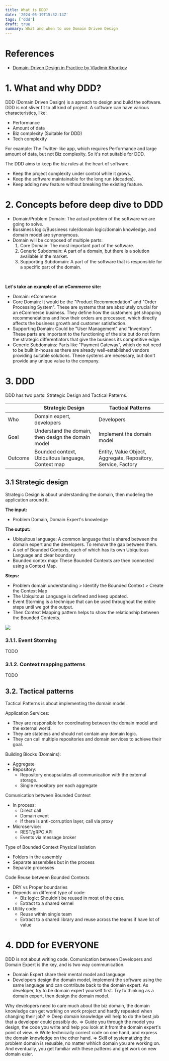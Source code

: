```yaml
---
title: What is DDD?
date: '2024-05-19T15:32:14Z'
tags: ['ddd']
draft: true
summary: What and when to use Domain Driven Design
---
```


# References
- [Domain-Driven Design in Practice by Vladimir Khorikov](https://app.pluralsight.com/library/courses/domain-driven-design-in-practice)

# 1. What and why DDD?
DDD (Domain Driven Design) is a aproach to design and build the software.
DDD is not sliver fit to all kind of project. A software can have various characteristics, like:
- Performance
- Amount of data
- Biz complexity (Suitable for DDD)
- Tech complexity

For example: The Twitter-like app, which requires Performance and large amount of data, but not Biz complexity. So it's not suitable for DDD.

The DDD aims to keep the biz rules at the heart of software.
- Keep the project complexity under control while it grows.
- Keep the software maintainable for the long run (decades).
- Keep adding new feature without breaking the existing feature.

# 2. Concepts before deep dive to DDD
- Domain/Problem Domain: The actual problem of the software we are going to solve.
- Bussiness logic/Bussiness rule/domain logic/domain knowledge, and domain model are synonymous.
- Domain will be composed of multiple parts:
  1. Core Domain: The most important part of the software.
  2. Generic Subdomain: A part of a domain, but there is a solution available in the market.
  3. Supporting Subdomain: A part of the software that is responsible for a specific part of the domain.

<br/>

**Let's take an example of an eCommerce site:**
- Domain: eCommerce
- Core Domain: It would be the "Product Recommendation" and "Order Processing System". These are systems that are absolutely crucial for an eCommerce business. They define how the customers get shopping recommendations and how their orders are processed, which directly affects the business growth and customer satisfaction.
- Supporting Domain: Could be "User Management" and "Inventory". These parts are important to the functioning of the site but do not form the strategic differentiators that give the business its competitive edge.
- Generic Subdomains: Parts like "Payment Gateway", which do not need to be built in-house as there are already well-established vendors providing suitable solutions. These systems are necessary, but don't provide any unique value to the company.

# 3. DDD
DDD has two parts: Strategic Design and Tactical Patterns.

| | Strategic Design | Tactical Patterns |
|--|------------------|-------------------|
|Who| Domain expert, developers | Developers |
|Goal| Understand the domain, then design the domain model | Implement the domain model |
|Outcome| Bounded context, Ubiquitous language, Context map | Entity, Value Object, Aggregate, Repository, Service, Factory |

## 3.1 Strategic design
Strategic Design is about understanding the domain, then modeling the application around it.

**The input:** 
- Problem Domain, Domain Expert's knowledge

**The output:**
- Ubiquitous language: A common language that is shared between the domain expert and the developers. To remove the gap between them.
- A set of Bounded Contexts, each of which has its own Ubiquitous Language and clear boundary
- Bounded contex map: These Bounded Contexts are then connected using a Context Map.

**Steps:**
- Problem domain understanding > Identify the Bounded Context > Create the Context Map
- The Ubiquitous Language is defined and keep updated.
- Event Storming is a technique that can be used throughout the entire steps until we got the output.
- Then Context Mapping pattern helps to show the relationship between the Bounded Contexts.

![](/images/ddd/strategic.png)

### 3.1.1. Event Storming
TODO
### 3.1.2. Context mapping patterns
TODO

## 3.2. Tactical patterns
Tactical Patterns is about implementing the domain model.

Application Services:
- They are responsible for coordinating between the domain model and the external world.
- They are stateless and should not contain any domain logic.
- They can call multiple repositories and domain services to achieve their goal.

Building Blocks (Domains):
- Aggregate
- Repository:
  + Repository encapsulates all communication with the external storage.
  + Single repository per each aggregate

Comunication between Bounded Context
- In process:
  + Direct call
  + Domain event
  + If there is anti-corruption layer, call via proxy
- Microservice:
  + REST/gRPC API
  + Events via message broker

Type of Bounded Context Physical Isolation
  + Folders in the assembly
  + Separate assemblies but in the process
  + Separate processes

Code Reuse between Bounded Contexts
- DRY vs Proper boundaries
- Depends on different type of code:
  + Biz logic: Shouldn't be reused in most of the case.
  + Extract to a shared kernel
- Utility code: 
  + Reuse within single team
  + Extract to a shared library and reuse across the teams if have lot of value

# 4. DDD for EVERYONE
DDD is not about writing code. Comunication between Developers and Domain Expert is the key, and is two way communication.
- Domain Expert share their mental model and language
- Developers design the domain model, implement the software using the same language and can contribute back to the domain expert.
As developer, try to be domain expert yourself first. Try to thinking as a domain expert, then design the domain model.

Why developers need to care much about the biz domain, the domain knowledge can get working on work project and hardly repeated when changing their job?
=> Deep domain knowledge will help to do the best job that a developer could possibly do.
=> Guide you through the model you design, the code you write and help you look at it from the domain expert's point of view.
=> Write technically correct code on one hand, and express the domain knowledge on the other hand.
=> Skill of systematizing the problem domain is resuable, no matter whhich domain you are working on.
And eventually, you get familiar with these patterns and get work on new domain esier.
